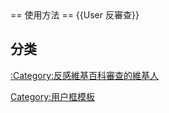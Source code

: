 {{Userbox
|border-c = #000000
|border-s = 1
|id-c     = #FFFFFF
|id-s     = 
|id-fc    = #000000
|info-c   = #99ccff
|info-s   = 10
|info-fc  = #F15482
|id       = <del><span style="font-family:'楷体';">审查</span></del>
|info     = 這個用戶反感'''[[維基百科]]'''假借各種名義審查或限制文章內容。
}}<includeonly>[[Category:反感維基百科審查的維基人|{{PAGENAME}}]]</includeonly><noinclude>
<br /><br />
== 使用方法 ==
<nowiki>{{User 反審查}}</nowiki>

== 分类 ==
[[:Category:反感維基百科審查的維基人]]
[[Category:用户框模板]]
</noinclude>